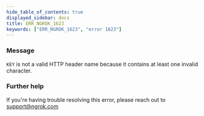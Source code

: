 ```yaml
---
hide_table_of_contents: true
displayed_sidebar: docs
title: ERR_NGROK_1623
keywords: ["ERR_NGROK_1623", "error 1623"]
---
```


### Message

`KEY` is not a valid HTTP header name because it contains at least one invalid character.

### Further help

If you're having trouble resolving this error, please reach out to [support@ngrok.com](mailto:support@ngrok.com?subject=Help%20with%20ERR_NGROK_1623)
